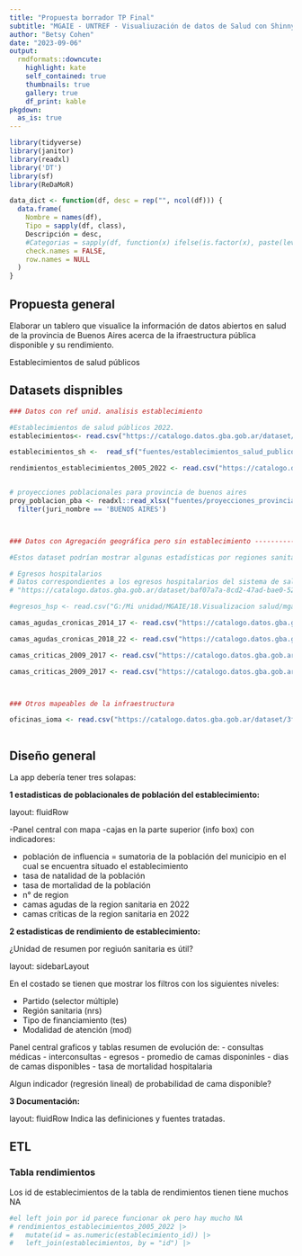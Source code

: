---
title: "Propuesta borrador TP Final"
subtitle: "MGAIE - UNTREF - Visualiuzación de datos de Salud con Shinny"
author: "Betsy Cohen"
date: "2023-09-06"
output:
  rmdformats::downcute:
    highlight: kate
    self_contained: true
    thumbnails: true
    gallery: true
    df_print: kable
pkgdown:
  as_is: true  
---

```{r, setup, include=FALSE}
library(tidyverse)
library(janitor)
library(readxl)
library('DT')
library(sf)
library(ReDaMoR)

data_dict <- function(df, desc = rep("", ncol(df))) {
  data.frame(
    Nombre = names(df),
    Tipo = sapply(df, class),
    Descripción = desc,
    #Categorias = sapply(df, function(x) ifelse(is.factor(x), paste(levels(x), collapse = ", "), NA)),
    check.names = FALSE,
    row.names = NULL
  )
}

```


## Propuesta general

Elaborar un tablero que visualice la información de datos abiertos en salud de la provincia de Buenos Aires acerca de la ifraestructura pública disponible y su rendimiento.


Establecimientos de salud públicos

## Datasets dispnibles

```{r, warning=FALSE}

### Datos con ref unid. analisis establecimiento

#Establecimientos de salud públicos 2022.
establecimientos<- read.csv("https://catalogo.datos.gba.gob.ar/dataset/91743f68-bc82-4475-baca-7d5d6908eee8/resource/c2d51824-c61d-4374-a014-cca5b76b082a/download/establecimientos-salud-publicos.csv", sep = ";") 

establecimientos_sh <-  read_sf("fuentes/establecimientos_salud_publicos/Establecimientos_salud_publicos_alta_al20220721.shp")

rendimientos_establecimientos_2005_2022 <- read.csv("https://catalogo.datos.gba.gob.ar/dataset/219d6b32-2e34-40cb-913d-b05c47cab75f/resource/8c3130cb-61ad-4014-b829-503b214ba3c0/download/rendimientos-hospitalarios_2005-2022.csv")


# proyecciones poblacionales para provincia de buenos aires
proy_poblacion_pba <- readxl::read_xlsx("fuentes/proyecciones_provincia_sexo_edad.xlsx") |> 
  filter(juri_nombre == 'BUENOS AIRES') 



### Datos con Agregación geográfica pero sin establecimiento --------------------------------------------------

#Estos dataset podrían mostrar algunas estadísticas por regiones sanitarias (funcionaría como clave elemento común a todos)

# Egresos hospitalarios
# Datos correspondientes a los egresos hospitalarios del sistema de salud provincial
# "https://catalogo.datos.gba.gob.ar/dataset/baf07a7a-8cd2-47ad-bae0-52c6f3b45bb7/resource/af100ed1-8030-4543-9582-7233f5f68548/download/egresos_2016-2020.rar"

#egresos_hsp <- read.csv("G:/Mi unidad/MGAIE/18.Visualizacion salud/mgaie_salud/Planificacion TP final/fuentes/egresos_2016-2020.csv", sep=";")

camas_agudas_cronicas_2014_17 <- read.csv("https://catalogo.datos.gba.gob.ar/dataset/338be580-5f9c-443a-aeb5-86c533ae5bfe/resource/6f3f60d3-699d-43fd-b2c4-09072c97c162/download/camas-agudas-cronicas.csv")

camas_agudas_cronicas_2018_22 <- read.csv("https://catalogo.datos.gba.gob.ar/dataset/338be580-5f9c-443a-aeb5-86c533ae5bfe/resource/57f969ad-d252-4f46-a429-a9414533a3db/download/camas-agudas-cronicas-establecimiento_2018-2022.xlsx")

camas_criticas_2009_2017 <- read.csv("https://catalogo.datos.gba.gob.ar/dataset/b60257fb-a914-4a27-a54c-6f2a91b3154d/resource/72b62bd4-aef0-4a05-a67d-c4b92d07e660/download/camas-criticas.csv")

camas_criticas_2009_2017 <- read.csv("https://catalogo.datos.gba.gob.ar/dataset/b60257fb-a914-4a27-a54c-6f2a91b3154d/resource/72b62bd4-aef0-4a05-a67d-c4b92d07e660/download/camas-criticas.csv")



### Otros mapeables de la infraestructura

oficinas_ioma <- read.csv("https://catalogo.datos.gba.gob.ar/dataset/3fffcf9e-e8df-49a3-b8cd-a4cce2425d50/resource/95b5670b-df27-4a8b-a3af-1ed8f64cf056/download/oficinas-de-atencion-ioma.csv") 



```

## Diseño general

La app debería tener tres solapas:

**1 estadisticas de poblacionales de población del establecimiento:**

layout: fluidRow

-Panel central con mapa 
-cajas en la parte superior (info box) con indicadores:

- población de influencia = sumatoria de la población del municipio en el cual se encuentra situado el establecimiento
- tasa de natalidad de la población
- tasa de mortalidad de la población
- n° de region
- camas agudas de la region sanitaria en 2022
- camas críticas de la region sanitaria en 2022

**2 estadisticas de rendimiento de establecimiento:**

¿Unidad de resumen por regiuón sanitaria es útil?

layout: sidebarLayout

En el costado se tienen que mostrar los filtros con los siguientes niveles:

- Partido (selector múltiple)
- Región sanitaria (nrs)
- Tipo de financiamiento (tes)
- Modalidad de atención (mod)

Panel central graficos  y tablas resumen de evolución de:
- consultas médicas
- interconsultas
- egresos
- promedio de camas disponinles
- dias de camas disponibles
- tasa de mortalidad hospitalaria

Algun indicador (regresión lineal) de probabilidad de cama disponible?

**3 Documentación:**

layout: fluidRow
Indica las definiciones y fuentes tratadas.

## ETL

### Tabla rendimientos

Los id de establecimientos de la tabla de rendimientos tienen tiene muchos NA


```{r}

#el left join por id parece funcionar ok pero hay mucho NA
# rendimientos_establecimientos_2005_2022 |> 
#   mutate(id = as.numeric(establecimiento_id)) |> 
#   left_join(establecimientos, by = "id") |> 
  
  
```

